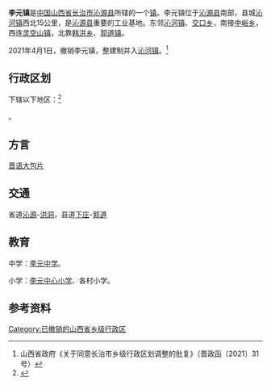 {{Otheruses|other=名为李元镇的人物|李元鎮 (成化進士)}}
{{Otheruses|other=名为李元镇的人物|李胤華}}
{{中国乡级行政区|14/04/31/104/000
| 行政区全称 = 李元镇
| 景观照片文件名 =
| 景观照片描述 =
| 汉语拼音 =
| 通用拼音 =
| 注音符號 =
| 其它标音类型1 =
| 其它标音1 =
| 其它标音类型2 =
| 其它标音2 =
| 其它语言类型1 =
| 其它语言地名1 =
| 其它语言类型2 =
| 其它语言地名2 =
| 上级行政区 = [[山西省|山西省]][[长治市|长治市]][[沁源县|沁源县]]
| 行政区类别 = [[乡镇|乡镇]]
| 总面积 =
| 户籍人口 =
| 户籍人口年份 =
| 常住人口 =
| 常住人口年份 =
| 人口密度 =
| 行政区划 =
| 官方网站 =
| 政府驻地 = 李元村
| 邮政编码 = 046502
| 毗邻行政区 =
| 位置图文件名 =
| 位置图描述 =
}}
'''李元镇'''是[[中国|中国]][[山西省|山西省]][[长治市|长治市]][[沁源县|沁源县]]所辖的一个[[镇|镇]]。李元镇位于[[沁源县|沁源县]]南部，县城[[沁河镇|沁河镇]]西北15公里，是[[沁源县|沁源县]]重要的工业基地。东邻[[沁河镇|沁河镇]]、[[交口乡|交口乡]]，南接[[中峪乡|中峪乡]]，西连[[灵空山镇|灵空山镇]]，北靠[[韩洪乡|韩洪乡]]、[[郭道镇|郭道镇]]。

2021年4月1日，撤销李元镇，整建制并入[[沁河镇|沁河镇]]。<ref>山西省政府《关于同意长治市乡级行政区划调整的批复》（晋政函〔2021〕31号）</ref>

== 行政区划 ==

{{PAGENAMEBASE}}下辖以下地区：<ref>{{PRC admin/ref sgc|14/04/31/104}}</ref>

{{PRC admin/children|14/04/31/104/000}}。

== 方言 ==
[[晋语|晋语]][[大包片|大包片]]

== 交通 ==
省道[[沁源|沁源]]-[[洪洞|洪洞]]，县道[[下庄|下庄]]-[[郭道|郭道]]

== 教育 ==

中学：[[李元中学|李元中学]]。

小学：[[李元中心小学|李元中心小学]]、各村小学。

== 参考资料 ==
{{reflist}}

{{PRC admin/navcat|14/04/31/104/000}}

[[Category:已撤销的山西省乡级行政区|Category:已撤销的山西省乡级行政区]]